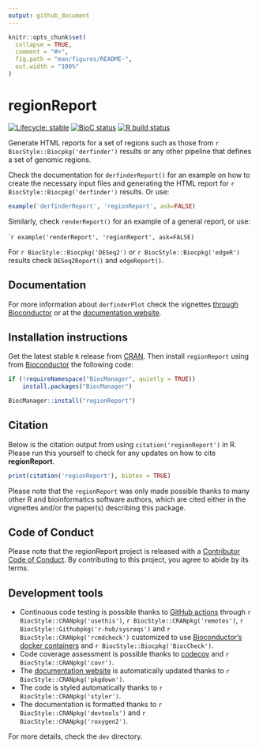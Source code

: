 ```yaml
---
output: github_document
---
```


<!-- README.md is generated from README.Rmd. Please edit that file -->

```r
knitr::opts_chunk$set(
  collapse = TRUE,
  comment = "#>",
  fig.path = "man/figures/README-",
  out.width = "100%"
)
```

# regionReport

<!-- badges: start -->
[![Lifecycle: stable](https://img.shields.io/badge/lifecycle-stable-brightgreen.svg)](https://www.tidyverse.org/lifecycle/#stable)
[![BioC status](http://www.bioconductor.org/shields/build/release/bioc/regionReport.svg)](https://bioconductor.org/checkResults/release/bioc-LATEST/regionReport)
[![R build status](https://github.com/leekgroup/regionReport/workflows/R-CMD-check-bioc/badge.svg)](https://github.com/leekgroup/regionReport/actions)
<!-- badges: end -->

Generate HTML reports for a set of regions such as those from 
`r BiocStyle::Biocpkg('derfinder')` results or any other pipeline that defines a set of genomic regions.

Check the documentation for `derfinderReport()` for an example on how to create 
the necessary input files and generating the HTML report for `r BiocStyle::Biocpkg('derfinder')`
results. Or use:

```r
example('derfinderReport', 'regionReport', ask=FALSE)
```

Similarly, check `renderReport()` for an example of a general report, or use:

````r
example('renderReport', 'regionReport', ask=FALSE)
```

For `r BiocStyle::Biocpkg('DESeq2')` or `r BiocStyle::Biocpkg('edgeR')` results check `DESeq2Report()` and `edgeReport()`.

## Documentation

For more information about `derfinderPlot` check the vignettes [through Bioconductor](http://bioconductor.org/packages/regionReport) or at the [documentation website](http://leekgroup.github.io/regionReport).

## Installation instructions

Get the latest stable `R` release from [CRAN](http://cran.r-project.org/). Then install `regionReport` using from [Bioconductor](http://bioconductor.org/) the following code:

```r
if (!requireNamespace("BiocManager", quietly = TRUE))
    install.packages("BiocManager")

BiocManager::install("regionReport")
```

## Citation

Below is the citation output from using `citation('regionReport')` in R. Please 
run this yourself to check for any updates on how to cite __regionReport__.

```r
print(citation('regionReport'), bibtex = TRUE)
```

Please note that the `regionReport` was only made possible thanks to many other R and bioinformatics software authors, which are cited either in the vignettes and/or the paper(s) describing this package.

## Code of Conduct
  
Please note that the regionReport project is released with a [Contributor Code of Conduct](https://contributor-covenant.org/version/2/0/CODE_OF_CONDUCT.html). By contributing to this project, you agree to abide by its terms.

## Development tools

* Continuous code testing is possible thanks to [GitHub actions](https://www.tidyverse.org/blog/2020/04/usethis-1-6-0/)  through `r BiocStyle::CRANpkg('usethis')`, `r BiocStyle::CRANpkg('remotes')`, `r BiocStyle::Githubpkg('r-hub/sysreqs')` and `r BiocStyle::CRANpkg('rcmdcheck')` customized to use [Bioconductor's docker containers](https://www.bioconductor.org/help/docker/) and `r BiocStyle::Biocpkg('BiocCheck')`.
* Code coverage assessment is possible thanks to [codecov](https://codecov.io/gh) and `r BiocStyle::CRANpkg('covr')`.
* The [documentation website](http://leekgroup.github.io/derfinderPlot) is automatically updated thanks to `r BiocStyle::CRANpkg('pkgdown')`.
* The code is styled automatically thanks to `r BiocStyle::CRANpkg('styler')`.
* The documentation is formatted thanks to `r BiocStyle::CRANpkg('devtools')` and `r BiocStyle::CRANpkg('roxygen2')`.

For more details, check the `dev` directory.
